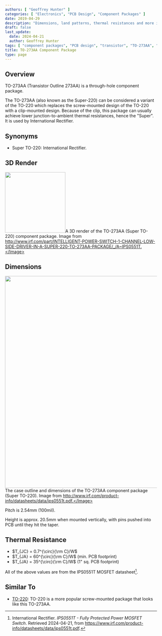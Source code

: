 ```yaml
---
authors: [ "Geoffrey Hunter" ]
categories: [ "Electronics", "PCB Design", "Component Packages" ]
date: 2019-04-29
description: "Dimensions, land patterns, thermal resistances and more info on the TO-273AA (Super TO-220) component package."
draft: false
last_update:
  date: 2024-04-21
  author: Geoffrey Hunter
tags: [ "component packages", "PCB design", "transistor", "TO-273AA", "Super TO-220", "TO-220", "JEDEC" ]
title: TO-273AA Component Package
type: page
---
```



## Overview

TO-273AA (Transistor Outline 273AA) is a through-hole component package.

The TO-273AA (also known as the Super-220) can be considered a variant of the TO-220 which replaces the screw-mounted design of the TO-220 with a clip-mounted design. Because of the clip, this package can usually achieve lower junction-to-ambient thermal resistances, hence the "Super". It is used by International Rectifier.

## Synonyms

* Super TO-220: International Rectifier.

## 3D Render


<Image src={to_273aa_super_to_220_component_package_3d_render} width="200px">A 3D render of the TO-273AA (Super TO-220) component package. Image from http://www.irf.com/part/INTELLIGENT-POWER-SWITCH-1-CHANNEL-LOW-SIDE-DRIVER-IN-A-SUPER-220-TO-273AA-PACKAGE/_/A~IPS0551T.</Image>

## Dimensions


<Image src={component_package_to_273aa_super_to_220_case_outline_dimensions} width="700px">The case outline and dimensions of the TO-273AA component package (Super TO-220). Image from http://www.irf.com/product-info/datasheets/data/ips0551t.pdf.</Image>

Pitch is 2.54mm (100mil).

Height is approx. 20.5mm when mounted vertically, with pins pushed into PCB until they hit the taper.

## Thermal Resistance

* $T_{JC} = 0.7^{\circ}{\rm C}/W$
* $T_{JA} = 60^{\circ}{\rm C}/W$ (min. PCB footprint)
* $T_{JA} = 35^{\circ}{\rm C}/W$ (1" sq. PCB footprint)

All of the above values are from the IPS0551T MOSFET datasheet[^ir-ips0551t-mosfet-ds].

## Similar To

* [TO-220](/pcb-design/component-packages/to-220-component-package/): TO-220 is a more popular screw-mounted package that looks like this TO-273AA. 

[^ir-ips0551t-mosfet-ds]: International Rectifier. _IPS0551T - Fully Protected Power MOSFET Switch_. Retrieved 2024-04-21, from https://www.irf.com/product-info/datasheets/data/ips0551t.pdf.
